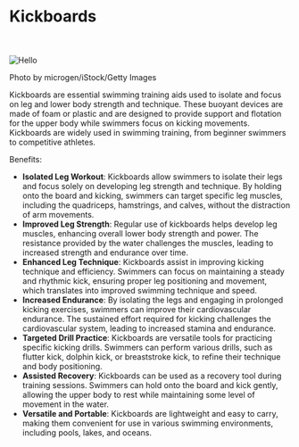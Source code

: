 
# Kickboards
<br></br>
<Image src="/images/kickboard.jpg" alt="Hello" width={500} height={500} />

Photo by microgen/iStock/Getty Images

Kickboards are essential swimming training aids used to isolate and focus on leg and lower body strength and technique. These buoyant devices are made of foam or plastic and are designed to provide support and flotation for the upper body while swimmers focus on kicking movements. Kickboards are widely used in swimming training, from beginner swimmers to competitive athletes.

Benefits:
- **Isolated Leg Workout**: Kickboards allow swimmers to isolate their legs and focus solely on developing leg strength and technique. By holding onto the board and kicking, swimmers can target specific leg muscles, including the quadriceps, hamstrings, and calves, without the distraction of arm movements.
- **Improved Leg Strength**: Regular use of kickboards helps develop leg muscles, enhancing overall lower body strength and power. The resistance provided by the water challenges the muscles, leading to increased strength and endurance over time.
- **Enhanced Leg Technique**: Kickboards assist in improving kicking technique and efficiency. Swimmers can focus on maintaining a steady and rhythmic kick, ensuring proper leg positioning and movement, which translates into improved swimming technique and speed.
- **Increased Endurance**: By isolating the legs and engaging in prolonged kicking exercises, swimmers can improve their cardiovascular endurance. The sustained effort required for kicking challenges the cardiovascular system, leading to increased stamina and endurance.
- **Targeted Drill Practice**: Kickboards are versatile tools for practicing specific kicking drills. Swimmers can perform various drills, such as flutter kick, dolphin kick, or breaststroke kick, to refine their technique and body positioning.
- **Assisted Recovery**: Kickboards can be used as a recovery tool during training sessions. Swimmers can hold onto the board and kick gently, allowing the upper body to rest while maintaining some level of movement in the water.
- **Versatile and Portable**: Kickboards are lightweight and easy to carry, making them convenient for use in various swimming environments, including pools, lakes, and oceans.